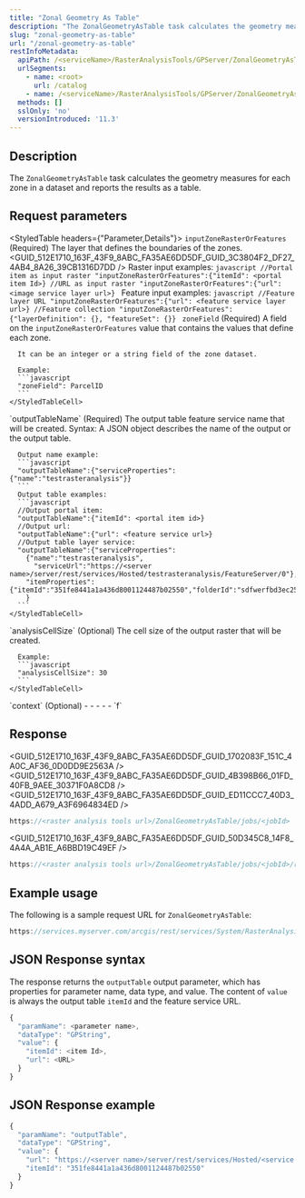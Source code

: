 ```yaml
---
title: "Zonal Geometry As Table"
description: "The ZonalGeometryAsTable task calculates the geometry measures for each zone in a dataset and reports the results as a table."
slug: "zonal-geometry-as-table"
url: "/zonal-geometry-as-table"
restInfoMetadata:
  apiPath: /<serviceName>/RasterAnalysisTools/GPServer/ZonalGeometryAsTable
  urlSegments:
    - name: <root>
      url: /catalog
    - name: /<serviceName>/RasterAnalysisTools/GPServer/ZonalGeometryAsTable
  methods: []
  sslOnly: 'no'
  versionIntroduced: '11.3'
---
```




## Description
The `ZonalGeometryAsTable` task calculates the geometry measures for each zone in a dataset and reports the results as a table.

## Request parameters
<StyledTable headers={"Parameter,Details"}>
  <StyledTableRow>
    <StyledTableCell cellStyle="markdown">
      `inputZoneRasterOrFeatures`
      (Required)
    </StyledTableCell>
    <StyledTableCell cellStyle="markdown">
      The layer that defines the boundaries of the zones.
      <GUID_512E1710_163F_43F9_8ABC_FA35AE6DD5DF_GUID_3C3804F2_DF27_4AB4_8A26_39CB1316D7DD />
      Raster input examples:
      ```javascript
      //Portal item as input raster
      "inputZoneRasterOrFeatures":{"itemId": <portal item Id>}
      //URL as input raster
      "inputZoneRasterOrFeatures":{"url": <image service layer url>}
      ```
      Feature input examples:
      ```javascript
      //Feature layer URL
      "inputZoneRasterOrFeatures":{"url": <feature service layer url>}
      //Feature collection
      "inputZoneRasterOrFeatures":{"layerDefinition": {}, "featureSet": {}}
      ```
    </StyledTableCell>
  </StyledTableRow>
  <StyledTableRow>
    <StyledTableCell cellStyle="markdown">
      `zoneField`
      (Required)
    </StyledTableCell>
    <StyledTableCell cellStyle="markdown">
      A field on the `inputZoneRasterOrFeatures` value that contains the values that define each zone.
            
      It can be an integer or a string field of the zone dataset.
            
      Example:
      ```javascript
      "zoneField": ParcelID
      ```
    </StyledTableCell>
  </StyledTableRow>
  <StyledTableRow>
    <StyledTableCell cellStyle="markdown">
      `outputTableName`
      (Required)
    </StyledTableCell>
    <StyledTableCell cellStyle="markdown">
      The output table feature service name that will be created.
      <GUID_512E1710_163F_43F9_8ABC_FA35AE6DD5DF_GUID_F2432D7C_6B85_43BD_B98C_40AC9E9EBA22 />
      Syntax: A JSON object describes the name of the output or the output table.

      Output name example:
      ```javascript
      "outputTableName":{"serviceProperties":{"name":"testrasteranalysis"}}
      ```
      Output table examples:
      ```javascript
      //Output portal item:
      "outputTableName":{"itemId": <portal item id>}
      //Output url:
      "outputTableName":{"url": <feature service url>}
      //Output table layer service:
      "outputTableName":{"serviceProperties":
        {"name":"testrasteranalysis",
          "serviceUrl":"https://<server name>/server/rest/services/Hosted/testrasteranalysis/FeatureServer/0"},
        "itemProperties":{"itemId":"351fe8441a1a436d8001124487b02550","folderId":"sdfwerfbd3ec25584d0d8f4"}
        }
      ```
    </StyledTableCell>
  </StyledTableRow>
  <StyledTableRow>
    <StyledTableCell cellStyle="markdown">
      `analysisCellSize`
      (Optional)
    </StyledTableCell>
    <StyledTableCell cellStyle="markdown">
      The cell size of the output raster that will be created.
            
      Example:
      ```javascript
      "analysisCellSize": 30
      ```
    </StyledTableCell>
  </StyledTableRow>
  <StyledTableRow>
    <StyledTableCell cellStyle="markdown">
      `context`
      (Optional)
    </StyledTableCell>
    <StyledTableCell cellStyle="markdown">
      <GUID_512E1710_163F_43F9_8ABC_FA35AE6DD5DF_GUID_E671F554_89D2_4CAD_B032_525E1CE90C18 />
      -   <GUID_512E1710_163F_43F9_8ABC_FA35AE6DD5DF_LI_1744B5CA044F44D8ABF2E27EF9BC9A27 />
      -   <GUID_512E1710_163F_43F9_8ABC_FA35AE6DD5DF_LI_AD9814DB26DA439EA899971516D5E44D />
      -   <GUID_512E1710_163F_43F9_8ABC_FA35AE6DD5DF_LI_7566284934CF4B3BAFE1FBAA218408CB />
      -   <GUID_512E1710_163F_43F9_8ABC_FA35AE6DD5DF_LI_2DDA48A24C404781BB03BF05B81B3C19 />
      -   <GUID_512E1710_163F_43F9_8ABC_FA35AE6DD5DF_LI_E5BF6567427444E8B74C6B8212C56B99 />
    </StyledTableCell>
  </StyledTableRow>
  <StyledTableRow>
    <StyledTableCell cellStyle="markdown">
      `f` 
    </StyledTableCell>
    <StyledTableCell cellStyle="markdown">
      <GUID_512E1710_163F_43F9_8ABC_FA35AE6DD5DF_GUID_9B5D5783_E386_45F7_8EA8_88843A1BB484 />
      <GUID_512E1710_163F_43F9_8ABC_FA35AE6DD5DF_GUID_C771449E_6BA7_4CB4_9328_2C855A14B2B2 />
    </StyledTableCell>
  </StyledTableRow>
</StyledTable>

## Response
<GUID_512E1710_163F_43F9_8ABC_FA35AE6DD5DF_GUID_1702083F_151C_4A0C_AF36_0D0DD9E2563A />
<GUID_512E1710_163F_43F9_8ABC_FA35AE6DD5DF_GUID_4B398B66_01FD_40FB_9AEE_30371F0A8CD8 />
<GUID_512E1710_163F_43F9_8ABC_FA35AE6DD5DF_GUID_ED11CCC7_40D3_4ADD_A679_A3F6964834ED />
```javascript
https://<raster analysis tools url>/ZonalGeometryAsTable/jobs/<jobId>
```
<GUID_512E1710_163F_43F9_8ABC_FA35AE6DD5DF_GUID_50D345C8_14F8_4A4A_AB1E_A6BBD19C49EF />
```javascript
https://<raster analysis tools url>/ZonalGeometryAsTable/jobs/<jobId>/results/outputTable
```
 
## Example usage
The following is a sample request URL for `ZonalGeometryAsTable`:
```javascript
https://services.myserver.com/arcgis/rest/services/System/RasterAnalysisTools/GPServer/ZonalGeometryAsTable/submitJob
```
 
## JSON Response syntax
The response returns the `outputTable` output parameter, which has properties for parameter name, data type, and value. The content of `value` is always the output table `itemId` and the feature service URL.
```javascript
{
  "paramName": <parameter name>,
  "dataType": "GPString",
  "value": {
    "itemId": <item Id>,
    "url": <URL>
  }
}
```

## JSON Response example
```javascript
{
  "paramName": "outputTable",
  "dataType": "GPString",
  "value": {
    "url": "https://<server name>/server/rest/services/Hosted/<service name>/FeatureServer/0",
    "itemId": "351fe8441a1a436d8001124487b02550"
  }
}
```